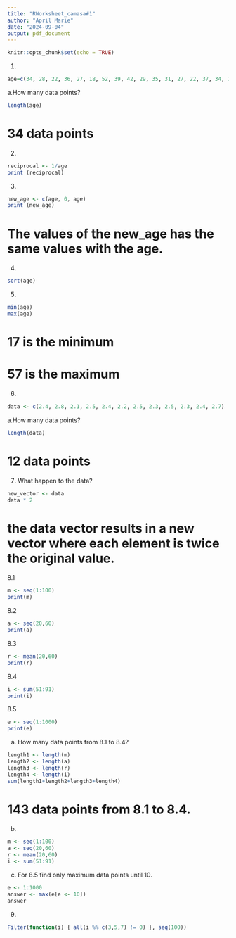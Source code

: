 ```yaml
---
title: "RWorksheet_camasa#1"
author: "April Marie"
date: "2024-09-04"
output: pdf_document
---
```


```r
knitr::opts_chunk$set(echo = TRUE)
```

1.
```r
age=c(34, 28, 22, 36, 27, 18, 52, 39, 42, 29, 35, 31, 27, 22, 37, 34, 19, 20, 57, 49, 50, 37, 46, 25, 17, 37, 42, 53, 41, 51, 35, 24, 33, 41)
```
a.How many data points?

```r
length(age)
```
# 34 data points

2.
```r
reciprocal <- 1/age
print (reciprocal)
```
3.
```r
new_age <- c(age, 0, age)
print (new_age)
```
# The values of the new_age has the same values with the age.

4.
```r
sort(age)
```
5.
```r
min(age)
max(age)
```
# 17 is the minimum
# 57 is the maximum

6.
```r
data <- c(2.4, 2.8, 2.1, 2.5, 2.4, 2.2, 2.5, 2.3, 2.5, 2.3, 2.4, 2.7)
```
a.How many data points?
```r
length(data)
```
# 12 data points

7. What happen to the data?

```r
new_vector <- data
data * 2
```
# the data vector results in a new vector where each element is twice the original value.

8.1
```r
m <- seq(1:100)
print(m)
```
8.2
```r
a <- seq(20,60)
print(a)
```
8.3
```r
r <- mean(20,60)
print(r)
```
8.4
```r
i <- sum(51:91)
print(i)
```
8.5
```r
e <- seq(1:1000)
print(e)
```
a. How many data points from 8.1 to 8.4?
```r
length1 <- length(m)
length2 <- length(a)
length3 <- length(r)
length4 <- length(i)
sum(length1+length2+length3+length4)
```
# 143 data points from 8.1 to 8.4.

b.
```r
m <- seq(1:100)
a <- seq(20,60)
r <- mean(20,60)
i <- sum(51:91)
```

c. For 8.5 find only maximum data points until 10.
```r
e <- 1:1000
answer <- max(e[e <- 10])
answer
```

9.
```r
Filter(function(i) { all(i %% c(3,5,7) != 0) }, seq(100))
```
